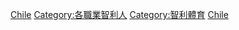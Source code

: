 {{Commonscat|Sportspeople from Chile}}

[[Category:各國運動員|Chile]]
[[Category:各職業智利人|Category:各職業智利人]]
[[Category:智利體育|Category:智利體育]]
[[Category:南美洲运动员|Chile]]